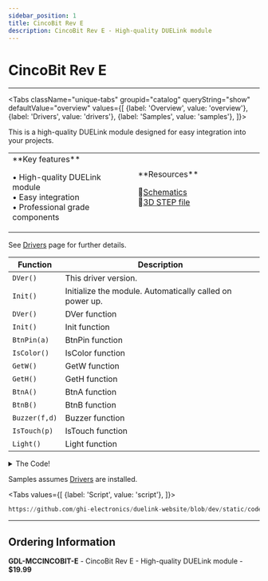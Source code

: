 ```yaml
---
sidebar_position: 1
title: CincoBit Rev E
description: CincoBit Rev E - High-quality DUELink module
---
```



# CincoBit Rev E

<ProductImageSelector 
  partNumber="mccincobit-e"
  productName="CincoBit Rev E"
/>

---

<Tabs className="unique-tabs" groupid="catalog" queryString="show" defaultValue="overview"
  values={[
    {label: 'Overview', value: 'overview'},
    {label: 'Drivers', value: 'drivers'},
    {label: 'Samples', value: 'samples'},
  ]}>

<TabItem value="overview">

This is a high-quality DUELink module designed for easy integration into your projects.

<table><td width='50%'>
**Key features**

• High-quality DUELink module<br/>
• Easy integration<br/>
• Professional grade components<br/>

</td><td width='50%'>
**Resources**
 
📄[Schematics](/sch/mccincobit-e.pdf)<br/>
🔩[3D STEP file](/3d/mccincobit-e.step)<br/>

</td></table>

</TabItem>

<TabItem value="drivers">

See [Drivers](../../engine/drivers) page for further details.

| Function | Description |
| --- | --- |
| `DVer()` | This driver version. |
| `Init()` | Initialize the module. Automatically called on power up. |
| `DVer()` | DVer function |
| `Init()` | Init function |
| `BtnPin(a)` | BtnPin function |
| `IsColor()` | IsColor function |
| `GetW()` | GetW function |
| `GetH()` | GetH function |
| `BtnA()` | BtnA function |
| `BtnB()` | BtnB function |
| `Buzzer(f,d)` | Buzzer function |
| `IsTouch(p)` | IsTouch function |
| `Light()` | Light function |

<details>
  <summary>The Code!</summary>

```py reference title="CincoBit Rev E Driver"
https://github.com/ghi-electronics/duelink-website/blob/dev/static/code/drivers/microcomputer/cincobit.due
```

</details>

</TabItem>

<TabItem value="samples">

Samples assumes [Drivers](../../engine/drivers) are installed.

<Tabs
  values={[
    {label: 'Script', value: 'script'},
  ]}>

<TabItem value="script">

```py reference title="Script Sample"
https://github.com/ghi-electronics/duelink-website/blob/dev/static/code/samples/script/microcomputer/cincobit.txt
```
</TabItem>

</Tabs>

</TabItem>

</Tabs>

---

## Ordering Information

**GDL-MCCINCOBIT-E** - CincoBit Rev E - High-quality DUELink module - **$19.99**
